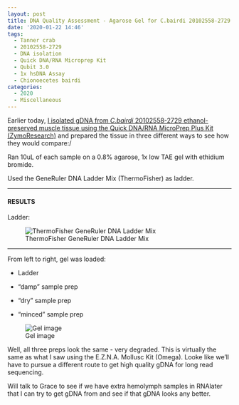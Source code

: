 ```yaml
---
layout: post
title: DNA Quality Assessment - Agarose Gel for C.bairdi 20102558-2729 gDNA from 20200122
date: '2020-01-22 14:46'
tags:
  - Tanner crab
  - 20102558-2729
  - DNA isolation
  - Quick DNA/RNA Microprep Kit
  - Qubit 3.0
  - 1x hsDNA Assay
  - Chionoecetes bairdi
categories:
  - 2020
  - Miscellaneous
---
```

Earlier today, [I isolated gDNA from _C.bairdi_ 20102558-2729 ethanol-preserved muscle tissue using the Quick DNA/RNA MicroPrep Plus Kit (ZymoResearch)](https://robertslab.github.io/sams-notebook/posts/2020/2020-01-22-DNA-Isolation---C.bairdi-20102558-2729-EtOH-preserved-Tissue-via-Three-Variations-Using-Quick-DNA-RNA-MicroPrep-Kit/) and prepared the tissue in three different ways to see how they would compare:/

Ran 10uL of each sample on a 0.8% agarose, 1x low TAE gel with ethidium bromide.

Used the GeneRuler DNA Ladder Mix (ThermoFisher) as ladder.


---

#### RESULTS

Ladder:

![ThermoFisher GeneRuler DNA Ladder Mix](https://github.com/RobertsLab/resources/blob/master/protocols/Commercial_Protocols/ThermoFisher_OgeneRuler_DNA_Ladder_Mix_F100439.jpg?raw=true)

---

From left to right, gel was loaded:

- Ladder

- "damp" sample prep

- "dry" sample prep

- "minced" sample prep

![Gel image](https://github.com/RobertsLab/sams-notebook/blob/master/images/20200122_gel_cbai_quick-DNA.jpg?raw=true)


Well, all three preps look the same - very degraded. This is virtually the same as what I saw using the E.Z.N.A. Mollusc Kit (Omega). Looke like we'll have to pursue a different route to get high quality gDNA for long read sequencing.

Will talk to Grace to see if we have extra hemolymph samples in RNAlater that I can try to get gDNA from and see if that gDNA looks any better.

